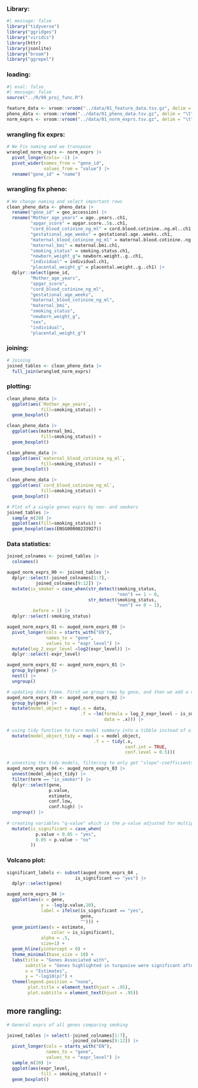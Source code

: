 ### Library:

```r
#| message: false
library("tidyverse")
library("ggridges")
library("viridis")
library(httr)
library(jsonlite)
library("broom")
library("ggrepel")
```

### loading:

```r
#| eval: false
#| message: false
source("../R/99_proj_func.R")

feature_data <- vroom::vroom("../data/01_feature_data.tsv.gz", delim = "\t")
pheno_data <- vroom::vroom("../data/01_pheno_data.tsv.gz", delim = "\t")
norm_exprs <- vroom::vroom("../data/01_norm_exprs.tsv.gz", delim = "\t")
```

### wrangling fix exprs:

```r
# We Fix naming and we transpose
wrangled_norm_exprs <- norm_exprs |> 
  pivot_longer(cols= -1) |> 
  pivot_wider(names_from = "gene_id",
              values_from = "value") |>
  rename("gene_id" = "name")
```

### wrangling fix pheno:

```r
# We change naming and select important rows
clean_pheno_data <- pheno_data |>
  rename("gene_id" = geo_accession) |>
  rename("Mother_age_years" = age..years..ch1,
         "apgar_score" = apgar.score..5s..ch1, 
         "cord_blood_cotinine_ng_ml" = cord.blood.cotinine..ng.ml..ch1, 
         "gestational_age_weeks" = gestational.age..weeks..ch1, 
         "maternal_blood_cotinine_ng_ml" = maternal.blood.cotinine..ng.ml..ch1, 
         "maternal_bmi" = maternal.bmi.ch1, 
         "smoking_status" = smoking.status.ch1,
         "newborn_weight_g"= newborn.weight..g..ch1,
         "individual" = individual.ch1,
         "placental_weight_g" = placental.weight..g..ch1) |>
  dplyr::select(gene_id, 
         "Mother_age_years",
         "apgar_score",
         "cord_blood_cotinine_ng_ml",
         "gestational_age_weeks",
         "maternal_blood_cotinine_ng_ml",
         "maternal_bmi",
         "smoking_status",
         "newborn_weight_g",
         "sex",
         "individual",
         "placental_weight_g")
```

### joining:

```r

# Joining
joined_tables <- clean_pheno_data |>
  full_join(wrangled_norm_exprs)
```

### plotting:

```r
clean_pheno_data |>
  ggplot(aes(`Mother_age_years`,
             fill=smoking_status)) +
  geom_boxplot()

clean_pheno_data |>
  ggplot(aes(maternal_bmi,
             fill=smoking_status)) +
  geom_boxplot()

clean_pheno_data |>
  ggplot(aes(`maternal_blood_cotinine_ng_ml`,
             fill=smoking_status)) +
  geom_boxplot()

clean_pheno_data |>
  ggplot(aes(`cord_blood_cotinine_ng_ml`,
             fill=smoking_status)) +
  geom_boxplot()

# Plot of a single genes exprs by non- and smokers
joined_tables |>
  sample_n(20) |>
  ggplot(aes(fill=smoking_status)) +
  geom_boxplot(aes(ENSG00000233927))
```

### Data statistics:

```r

joined_colnames <- joined_tables |> 
  colnames()

auged_norm_exprs_00 <- joined_tables |> 
  dplyr::select(-joined_colnames[1:7],-
           joined_colnames[9:12]) |>
  mutate(is_smoker = case_when(str_detect(smoking_status, 
                                          "non") == 1 ~ 0,
                               str_detect(smoking_status, 
                                          "non") == 0 ~ 1), 
         .before = 1) |>
  dplyr::select(-smoking_status)

auged_norm_exprs_01 <- auged_norm_exprs_00 |>
  pivot_longer(cols = starts_with("EN"),
               names_to = "gene",
               values_to = "expr_level") |>
  mutate(log_2_expr_level =log2(expr_level)) |>
  dplyr::select(-expr_level)

auged_norm_exprs_02 <- auged_norm_exprs_01 |>
  group_by(gene) |>
  nest() |>
  ungroup()

# updating data frame. First we group rows by gene, and then we add a variable containing model fitted to expression level against early_metastasis variable
auged_norm_exprs_03 <- auged_norm_exprs_02 |>
  group_by(gene) |>
  mutate(model_object = map(.x = data,
                            .f = ~lm(formula = log_2_expr_level ~ is_smoker,
                                     data = .x))) |>
  
# using tidy function to turn model summary into a tibble instead of a list  
  mutate(model_object_tidy = map(.x = model_object,
                                 .f = ~ tidy(.x,
                                             conf.int = TRUE,
                                             conf.level = 0.5)))

# unnesting the tidy models, filtering to only get "slope"-coefficients for models and selecting desired variables
auged_norm_exprs_04 <- auged_norm_exprs_03 |>
  unnest(model_object_tidy) |>
  filter(term == "is_smoker") |>
  dplyr::select(gene, 
                p.value, 
                estimate, 
                conf.low, 
                conf.high) |>
  ungroup() |>
  
# creating variables "q-value" which is the p-value adjusted for multiple comparisons and "is_significant" which indicates whether observations are statistically significant when using a level of significance of 0.0
  mutate(is_significant = case_when(
           p.value < 0.05 ~ "yes",
           0.05 < p.value ~ "no"
         ))
```

### Volcano plot:

```r
significant_labels <- subset(auged_norm_exprs_04 , 
                          is_significant == "yes") |>
  dplyr::select(gene)

auged_norm_exprs_04 |>
  ggplot(aes(x = gene,
             y = -log(p.value,10),
             label = ifelse(is_significant == "yes", 
                            gene, 
                            ""))) + 
  geom_point(aes(x = estimate, 
                 color = is_significant),
             alpha = .5,
             size=1) +
  geom_hline(yintercept = 0) +
  theme_minimal(base_size = 10) +
  labs(title = "Genes Associated with",
       subtitle = "Genes highlighted in turquoise were significant after multiple testing correction",
       x = "Estimates",
       y = "-log10(p)") +
  theme(legend.position = "none",
        plot.title = element_text(hjust = .95),
        plot.subtitle = element_text(hjust = .95))
```

## more rangling:

```r

# General exprs of all genes comparing smoking

joined_tables |> select(-joined_colnames[1:7],
                        -joined_colnames[9:12]) |>
  pivot_longer(cols = starts_with("EN"),
               names_to = "gene",
               values_to = "expr_level") |>
  sample_n(20) |>
  ggplot(aes(expr_level, 
             fill = smoking_status)) +
  geom_boxplot()
```
